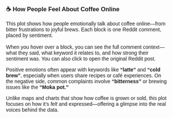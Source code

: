 ```{=html}
<!DOCTYPE html>
<html lang="en">
<head>
  <meta charset="UTF-8" />
  <meta name="viewport" content="width=device-width, initial-scale=1.0"/>
  <title>Sentiment Block Plot</title>

  <!-- Load D3 -->
  <script src="https://cdn.jsdelivr.net/npm/d3@7"></script>

  <style>
    body {
      font-family: sans-serif;
      margin: 40px;
    }
    #sentiment-block {
      position: relative;
      margin: 0 2rem;
    }
    #hover-info-timeline {
      position: absolute;
      background-color: white;
      border: 1px solid #ccc;
      padding: 8px;
      display: none;
      pointer-events: none;
      font-size: 12px;
      max-width: 300px;
    }
  </style>
</head>
<body>

<h3 style="margin-left: 2rem;">☕ How People Feel About Coffee Online</h3>
<p style="margin: 0 2rem 1rem 2rem;">
  This plot shows how people emotionally talk about coffee online—from bitter frustrations to joyful brews. Each block is one Reddit comment, placed by sentiment.
</p>

<div id="sentiment-block">
  <div id="hover-info-timeline"></div>
</div>

<div style="margin: 1rem 2rem;">
  <p>When you hover over a block, you can see the full comment context—what they said, what keyword it relates to, and how strong their sentiment was. You can also click to open the original Reddit post.</p>

  <p>Positive emotions often appear with keywords like <b>“latte”</b> and <b>“cold brew”</b>, especially when users share recipes or café experiences. On the negative side, common complaints involve <b>“bitterness”</b> or brewing issues like the <b>“Moka pot.”</b></p>

  <p>Unlike maps and charts that show how coffee is grown or sold, this plot focuses on how it’s <i>felt</i> and expressed—offering a glimpse into the real voices behind the data.</p>
</div>

<script>
function drawSentimentBlockPlot(containerSelector, dataPath) {
  const width = 900;
  const height = 400;
  const margin = { top: 50, right: 40, bottom: 50, left: 40 };
  const blockSize = 12;

  const svg = d3.select(containerSelector)
    .append("svg")
    .attr("width", width)
    .attr("height", height);

  const tooltip = d3.select("#hover-info-timeline");

  function getSentimentLabel(score) {
    if (score <= -0.8) return "Extremely Negative";
    if (score <= -0.6) return "Very Negative";
    if (score <= -0.4) return "Moderately Negative";
    if (score <= -0.2) return "Slightly Negative";
    if (score <= 0.2)  return "Neutral";
    if (score <= 0.4)  return "Slightly Positive";
    if (score <= 0.6)  return "Moderately Positive";
    if (score <= 0.8)  return "Very Positive";
    return "Extremely Positive";
  }

  d3.json(dataPath).then(data => {
    const nested = d3.groups(data, d => d.sentiment_bin);
    nested.sort((a, b) => d3.ascending(a[0], b[0]));
    const bins = nested.map(d => d[0]);

    const xScale = d3.scaleBand()
      .domain(bins)
      .range([margin.left, width - margin.right])
      .paddingInner(0.2);

    const allBlocks = nested.flatMap(([bin, comments]) =>
      comments.map((c, i) => ({
        ...c,
        x: xScale(bin),
        y: height - margin.bottom - (i + 1) * (blockSize + 1),
        opacity: 1
      }))
    );

    const rects = svg.selectAll("rect")
      .data(allBlocks)
      .enter()
      .append("rect")
      .attr("x", d => d.x)
      .attr("y", d => d.y)
      .attr("width", blockSize)
      .attr("height", blockSize)
      .attr("fill", "#333")
      .attr("opacity", 0.7)
      .style("cursor", "pointer")
      .on("mouseover", function (event, d) {
        d3.select(this).attr("fill", "#ff8a65");
        tooltip
          .style("display", "block")
          .html(`
            <strong>${d.title}</strong><br/>
            <b>Keyword:</b> ${d.keyword}<br/>
            <b>Sentiment:</b> ${getSentimentLabel(d.sentiment_bin)}<br/>
            <div style="margin-top:5px;">${d.text.slice(0, 160)}...</div>
          `)
          .style("left", (event.pageX + 15) + "px")
          .style("top", (event.pageY - 20) + "px");
      })
      .on("mouseout", function () {
        d3.select(this).attr("fill", "#333");
        tooltip.style("display", "none");
      })
      .on("click", function (event, d) {
        window.open(d.url, "_blank");
      });

    const xAxis = d3.axisBottom(xScale).tickFormat(d => d.toFixed(1));
    svg.append("g")
      .attr("transform", `translate(0, ${height - margin.bottom + 10})`)
      .call(xAxis)
      .selectAll("text")
      .style("font-size", "12px");

    const keywords = Array.from(new Set(data.map(d => d.keyword))).sort();
    d3.select(containerSelector)
      .insert("div", ":first-child")
      .style("margin-bottom", "10px")
      .html(`
        <label for="keyword-filter"><b>Filter by keyword:</b></label>
        <select id="keyword-filter">
          <option value="All">All</option>
          ${keywords.map(k => `<option value="${k}">${k}</option>`).join("")}
        </select>
      `);

    d3.select("#keyword-filter").on("change", function () {
      const selected = this.value;
      rects.transition()
        .duration(300)
        .attr("opacity", d => (selected === "All" || d.keyword === selected) ? 0.8 : 0.1);
    });
  });
}

drawSentimentBlockPlot("#sentiment-block", "visualization/data/sentiment_blocks.json");
</script>

</body>
</html>
```
